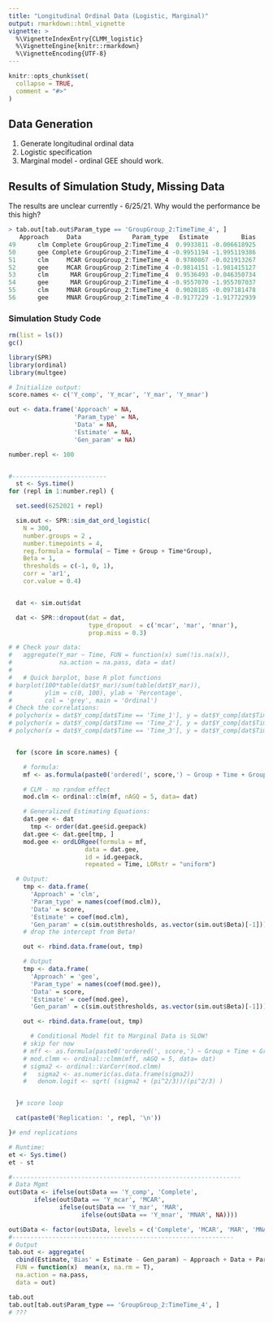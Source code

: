 ```yaml
---
title: "Longitudinal Ordinal Data (Logistic, Marginal)"
output: rmarkdown::html_vignette
vignette: >
  %\VignetteIndexEntry{CLMM_logistic}
  %\VignetteEngine{knitr::rmarkdown}
  %\VignetteEncoding{UTF-8}
---
```


```r
knitr::opts_chunk$set(
  collapse = TRUE,
  comment = "#>"
)
```

## Data Generation

1. Generate longitudinal ordinal data
2. Logistic specification
3. Marginal model - ordinal GEE should work. 



## Results of Simulation Study, Missing Data 

The results are unclear currently - 6/25/21. Why would the performance be
this high?

```r
> tab.out[tab.out$Param_type == 'GroupGroup_2:TimeTime_4', ]
   Approach     Data              Param_type   Estimate         Bias
49      clm Complete GroupGroup_2:TimeTime_4  0.9933811 -0.006618925
50      gee Complete GroupGroup_2:TimeTime_4 -0.9951194 -1.995119386
51      clm     MCAR GroupGroup_2:TimeTime_4  0.9780867 -0.021913267
52      gee     MCAR GroupGroup_2:TimeTime_4 -0.9814151 -1.981415127
53      clm      MAR GroupGroup_2:TimeTime_4  0.9536493 -0.046350734
54      gee      MAR GroupGroup_2:TimeTime_4 -0.9557070 -1.955707037
55      clm     MNAR GroupGroup_2:TimeTime_4  0.9028185 -0.097181478
56      gee     MNAR GroupGroup_2:TimeTime_4 -0.9177229 -1.917722939
```


### Simulation Study Code
```r
rm(list = ls())
gc()

library(SPR)
library(ordinal)
library(multgee)

# Initialize output:
score.names <- c('Y_comp', 'Y_mcar', 'Y_mar', 'Y_mnar')

out <- data.frame('Approach' = NA,
                  'Param_type' = NA,
                  'Data' = NA,
                  'Estimate' = NA,
                  'Gen_param' = NA)

number.repl <- 100


#--------------------------
  st <- Sys.time()
for (repl in 1:number.repl) {

  set.seed(6252021 + repl)

  sim.out <- SPR::sim_dat_ord_logistic(
    N = 300,
    number.groups = 2 ,
    number.timepoints = 4,
    reg.formula = formula( ~ Time + Group + Time*Group),
    Beta = 1,
    thresholds = c(-1, 0, 1),
    corr = 'ar1',
    cor.value = 0.4)


  dat <- sim.out$dat

  dat <- SPR::dropout(dat = dat,
                      type_dropout  = c('mcar', 'mar', 'mnar'),
                      prop.miss = 0.3)

# # Check your data:
#   aggregate(Y_mar ~ Time, FUN = function(x) sum(!is.na(x)),
#             na.action = na.pass, data = dat)
#
#   # Quick barplot, base R plot functions
# barplot(100*table(dat$Y_mar)/sum(table(dat$Y_mar)),
#         ylim = c(0, 100), ylab = 'Percentage',
#         col = 'grey', main = 'Ordinal')
# Check the correlations:
# polychor(x = dat$Y_comp[dat$Time == 'Time_1'], y = dat$Y_comp[dat$Time == 'Time_2'])
# polychor(x = dat$Y_comp[dat$Time == 'Time_2'], y = dat$Y_comp[dat$Time == 'Time_3'])
# polychor(x = dat$Y_comp[dat$Time == 'Time_3'], y = dat$Y_comp[dat$Time == 'Time_4'])


  for (score in score.names) {

    # formula:
    mf <- as.formula(paste0('ordered(', score,') ~ Group + Time + Group*Time'))

    # CLM - no random effect
    mod.clm <- ordinal::clm(mf, nAGQ = 5, data= dat)

    # Generalized Estimating Equations:
    dat.gee <- dat
      tmp <- order(dat.gee$id.geepack)
    dat.gee <- dat.gee[tmp, ]
    mod.gee <- ordLORgee(formula = mf,
                     data = dat.gee,
                     id = id.geepack,
                     repeated = Time, LORstr = "uniform")

  # Output:
    tmp <- data.frame(
      'Approach' = 'clm',
      'Param_type' = names(coef(mod.clm)),
      'Data' = score,
      'Estimate' = coef(mod.clm),
      'Gen_param' = c(sim.out$thresholds, as.vector(sim.out$Beta)[-1]))
    # drop the intercept from Beta!

    out <- rbind.data.frame(out, tmp)

    # Output
    tmp <- data.frame(
      'Approach' = 'gee',
      'Param_type' = names(coef(mod.gee)),
      'Data' = score,
      'Estimate' = coef(mod.gee),
      'Gen_param' = c(sim.out$thresholds, as.vector(sim.out$Beta)[-1]))

    out <- rbind.data.frame(out, tmp)

      # Conditional Model fit to Marginal Data is SLOW!
    # skip for now
    # mff <- as.formula(paste0('ordered(', score,') ~ Group + Time + Group*Time + (1|USUBJID)'))
    # mod.clmm <- ordinal::clmm(mff, nAGQ = 5, data= dat)
    # sigma2 <- ordinal::VarCorr(mod.clmm)
    #   sigma2 <- as.numeric(as.data.frame(sigma2))
    #   denom.logit <- sqrt( (sigma2 + (pi^2/3))/(pi^2/3) )


  }# score loop

  cat(paste0('Replication: ', repl, '\n'))

}# end replications

# Runtime:
et <- Sys.time()
et - st

#---------------------------------------------------------------
# Data Mgmt
out$Data <- ifelse(out$Data == 'Y_comp', 'Complete',
       ifelse(out$Data == 'Y_mcar', 'MCAR',
              ifelse(out$Data == 'Y_mar', 'MAR',
                    ifelse(out$Data == 'Y_mnar', 'MNAR', NA))))

out$Data <- factor(out$Data, levels = c('Complete', 'MCAR', 'MAR', 'MNAR'))
#-------------------------------------------------------------
# Output
tab.out <- aggregate(
  cbind(Estimate,'Bias' = Estimate - Gen_param) ~ Approach + Data + Param_type,
  FUN = function(x)  mean(x, na.rm = T),
  na.action = na.pass,
  data = out)

tab.out
tab.out[tab.out$Param_type == 'GroupGroup_2:TimeTime_4', ]
# ???
```
